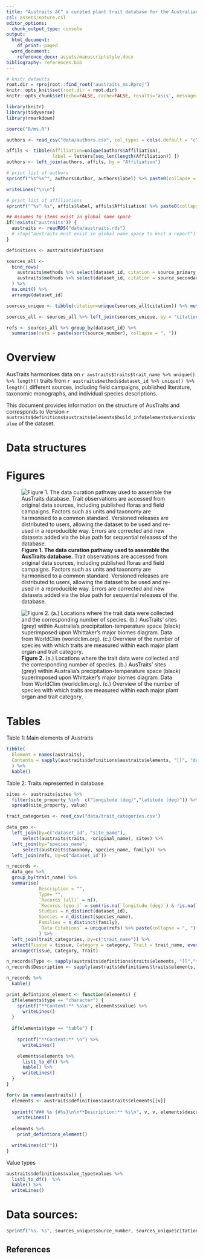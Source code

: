 ```yaml
---
title: "Austraits â€“ a curated plant trait database for the Australian flora"
csl: assets/nature.csl
editor_options:
  chunk_output_type: console
output:
  html_document:
    df_print: paged
  word_document:
    reference_docx: assets/manuscriptstyle.docx
bibliography: references.bib
---
```



```r
# knitr defaults
root.dir = rprojroot::find_root("austraits_ms.Rproj")
knitr::opts_knit$set(root.dir = root.dir)
knitr::opts_chunk$set(echo=FALSE, cache=FALSE, results='asis', message=FALSE, warning=FALSE)
```


```r
library(knitr)
library(tidyverse)
library(rmarkdown)

source("R/ms.R")
```

```r
authors <- read_csv("data/authors.csv", col_types = cols(.default = "c"))

affils <- tibble(Affiliation=unique(authors$Affiliation), 
                 label = letters[seq_len(length(Affiliation)) ])
authors <- left_join(authors, affils, by = "Affiliation")

# print list of authors
sprintf("%s^%s^", authors$Author, authors$label) %>% paste0(collapse = ", ") %>% writeLines()

writeLines("\n\n")

# print list of affiliations
sprintf("^%s^ %s", affils$label, affils$Affiliation) %>% paste0(collapse = "; ") %>% writeLines()
```

```r


## Assumes to items exist in global name space
if(!exists("austraits")) {
  austraits <- readRDS("data/austraits.rds")
  # stop("austraits must exist in global name space to knit a report")
}

definitions <- austraits$definitions

sources_all <- 
  bind_rows(
    austraits$methods %>% select(dataset_id, citation = source_primary_citation) %>% distinct() %>% mutate(type="primary"),
    austraits$methods %>% select(dataset_id, citation = source_secondary_citation) %>% distinct() %>% mutate(type="secondary")
  ) %>% 
  na.omit() %>% 
  arrange(dataset_id) 

sources_unique <- tibble(citation=unique(sources_all$citation)) %>% mutate(source_number=1:n())

sources_all <- sources_all %>% left_join(sources_unique, by = "citation")

refs <- sources_all %>% group_by(dataset_id) %>% 
  summarise(refs = paste(sort(source_number), collapse = ", "))

```

# Overview

AusTraits harmonises data on `r austraits$traits$trait_name %>% unique() %>% length()` traits from `r austraits$methods$dataset_id %>% unique() %>% length()` different sources, including field campaigns, published literature, taxonomic monographs, and individual species descriptions.

This document provides information on the structure of AusTraits and corresponds to Version `r austraits$definitions$austraits$elements$build_info$elements$version$value` of the dataset. 

# Data structures

# Figures

![**Figure 1. The data curation pathway used to assemble the AusTraits database.** Trait observations are accessed from original data sources, including published floras and field campaigns. Factors such as units and taxonomy are harmonised to a common standard. Versioned releases are distributed to users, allowing the dataset to be used and re-used in a reproducible way. Errors are corrected and new datasets added via the blue path for sequential releases of the database.](figures/Pipeline.png)
  
  


![**Figure 2.** (a.) Locations where the trait data were collected and the corresponding number of species. (b.) AusTraits’ sites (grey) within Australia’s precipitation-temperature space (black) superimposed upon Whittaker’s major biomes diagram. Data from WorldClim (worldclim.org). (c.) Overview of the number of species with which traits are measured within each major plant organ and trait category.](figures/austraits_fig2_blue.png)



# Tables

Table 1:  Main elements of Austraits

```r
tibble(
  Element = names(austraits), 
  Contents = sapply(austraits$definitions$austraits$elements, "[[", "description") 
  ) %>% 
  kable()
```

Table 2: Traits represented in database
```r
sites <- austraits$sites %>% 
  filter(site_property %in%  c("longitude (deg)","latitude (deg)")) %>% 
  spread(site_property, value)

trait_categories <- read_csv("data/trait_categories.csv")

data_geo <- 
  left_join(by=c("dataset_id", "site_name"),
      select(austraits$traits, -original_name), sites) %>%
  left_join(by="species_name",
      select(austraits$taxonomy, species_name, family)) %>% 
  left_join(refs, by=c("dataset_id")) 

n_records <- 
  data_geo %>% 
  group_by(trait_name) %>%
  summarise(
            Description = "",
            Type= "",
            `Records (all)` = n(),
            `Records (geo.)` = sum(!is.na(`longitude (deg)`) & !is.na(`latitude (deg)`)),
            Studies = n_distinct(dataset_id),
            Species = n_distinct(species_name),
            Families = n_distinct(family),
            `Data Citations` = unique(refs) %>% paste(collapse = ", ")
            ) %>% 
  left_join(trait_categories, by=c("trait_name")) %>% 
  select(Tissue = tissue, Category = category, Trait = trait_name, everything()) %>% 
  arrange(Tissue, Category, Trait)

n_records$Type <- sapply(austraits$definitions$traits$elements, "[[","type")[n_records$Trait]
n_records$Description <- sapply(austraits$definitions$traits$elements, "[[","description")[n_records$Trait]

n_records %>%
  kable()
```



```r
print_defintions_element <- function(elements) {
  if(elements$type == "character") {
    sprintf("**Content:** %s\n", elements$value) %>% 
      writeLines()
  }
  
  if(elements$type == "table") {
    
    sprintf("**Content:** \n") %>% 
      writeLines()

    elements$elements %>% 
      list1_to_df() %>%
      kable() %>% 
      writeLines()
  }
}

for(v in names(austraits)) {
  elements <- austraits$definitions$austraits$elements[[v]]
  
  sprintf("### %s {#%s}\n\n**Description:** %s\n", v, v, elements$description) %>% 
    writeLines()
  
  elements %>%
    print_defintions_element()

  writeLines(c(""))
}
```

Value types

```r
austraits$definitions$value_type$values %>% 
  list1_to_df()  %>% 
  kable() %>% 
  writeLines()
```

\footnotesize

# Data sources:

```r
sprintf("%s. %s", sources_unique$source_number, sources_unique$citation) %>% paste(collapse = "\n\n") %>% writeLines()
```


## References
